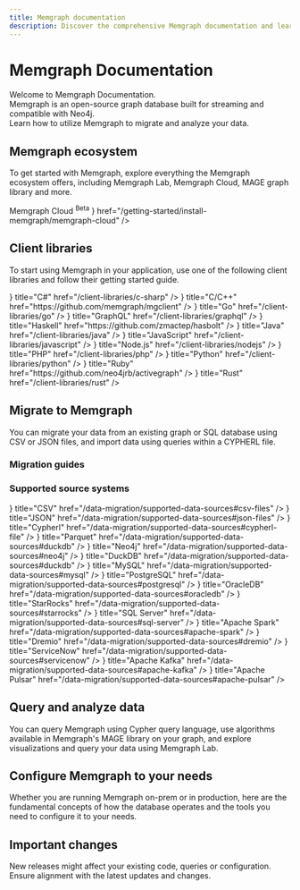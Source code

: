 ```yaml
---
title: Memgraph documentation
description: Discover the comprehensive Memgraph documentation and learn how to use the powerful graph database to its full potential.
---
```



# Memgraph Documentation 

Welcome to Memgraph Documentation.<br/>
Memgraph is an open-source graph database built for streaming and compatible with Neo4j.<br/>
Learn how to utilize Memgraph to migrate and analyze your data. 

<Cards>
  <Cards.Card
    title="Get started"
    href="/getting-started"
  />
</Cards>

## Memgraph ecosystem

To get started with Memgraph, explore everything the Memgraph ecosystem offers, including Memgraph Lab, Memgraph Cloud, MAGE graph library and more.

<Cards>
  <Cards.Card
    title="Memgraph database"
    href="/getting-started"
  />
    <Cards.Card
    title="MAGE"
    href="/advanced-algorithms/install-mage"
  />
  <Cards.Card
    title="Memgraph Lab"
    href="/data-visualization"
  />
  <Cards.Card
  title={
    <>
      Memgraph Cloud <sup style={{ fontSize: '0.6em', color: '#888' }}>Beta</sup>
    </>
  }
  href="/getting-started/install-memgraph/memgraph-cloud"
  />
  <Cards.Card
    title="Memgraph Playground"
    href="https://playground.memgraph.com/"
  />
</Cards>

## Client libraries

To start using Memgraph in your application, use one of the following client
libraries and follow their getting started guide.

<Cards>
  <Cards.Card
    icon={<CSharp />}
    title="C#"
    href="/client-libraries/c-sharp"
  />
  <Cards.Card
    icon={<Cpp />}
    title="C/C++"
    href="https://github.com/memgraph/mgclient"
  />
  <Cards.Card
    icon={<Go />}
    title="Go"
    href="/client-libraries/go"
  />
  <Cards.Card
    icon={<Graphql />}
    title="GraphQL"
    href="/client-libraries/graphql"
  />
  <Cards.Card
    icon={<Haskell />}
    title="Haskell"
    href="https://github.com/zmactep/hasbolt"
  />
  <Cards.Card
    icon={<Java />}
    title="Java"
    href="/client-libraries/java"
  />
  <Cards.Card
    icon={<JavaScript />}
    title="JavaScript"
    href="/client-libraries/javascript"
  />
  <Cards.Card
    icon={<NodeJS />}
    title="Node.js"
    href="/client-libraries/nodejs"
  />
  <Cards.Card
    icon={<PHP />}
    title="PHP"
    href="/client-libraries/php"
  />
  <Cards.Card
    icon={<Python />}
    title="Python"
    href="/client-libraries/python"
  />
  <Cards.Card
    icon={<Ruby />}
    title="Ruby"
    href="https://github.com/neo4jrb/activegraph"
  />
  <Cards.Card
    icon={<Rust />}
    title="Rust"
    href="/client-libraries/rust"
  />
</Cards>

## Migrate to Memgraph

You can migrate your data from an existing graph or SQL database using CSV or
JSON files, and import data using queries within a CYPHERL file.

### Migration guides

<Cards>
  <Cards.Card
    title="Best practices"
    href="/data-migration/best-practices"
  />
  <Cards.Card
    title="CSV"
    href="/data-migration/csv"
  />
  <Cards.Card
    title="JSON"
    href="/data-migration/json"
  />
  <Cards.Card
    title="CYPHERL"
    href="/data-migration/cypherl"
  />
  <Cards.Card
    title="Migrate from Neo4j"
    href="/data-migration/migrate-from-neo4j"
  />
  <Cards.Card
    title="Migrate from RDBMS"
    href="/data-migration/migrate-from-rdbms-directly"
  />
</Cards>

### Supported source systems

<Cards>
  <Cards.Card
    icon={<CSV />}
    title="CSV"
    href="/data-migration/supported-data-sources#csv-files"
  />
  <Cards.Card
    icon={<Cypherl />}
    title="JSON"
    href="/data-migration/supported-data-sources#json-files"
  />
  <Cards.Card
    icon={<Cypherl />}
    title="Cypherl"
    href="/data-migration/supported-data-sources#cypherl-file"
  />
  <Cards.Card
    icon={<Parquet />}
    title="Parquet"
    href="/data-migration/supported-data-sources#duckdb"
  />
  <Cards.Card
    icon={<Neo4j />}
    title="Neo4j"
    href="/data-migration/supported-data-sources#neo4j"
  />
  <Cards.Card
    icon={<DuckDB />}
    title="DuckDB"
    href="/data-migration/supported-data-sources#duckdb"
  />
  <Cards.Card
    icon={<MySQL />}
    title="MySQL"
    href="/data-migration/supported-data-sources#mysql"
  />
  <Cards.Card
    icon={<PostgreSQL />}
    title="PostgreSQL"
    href="/data-migration/supported-data-sources#postgresql"
  />
  <Cards.Card
    icon={<OracleDB />}
    title="OracleDB"
    href="/data-migration/supported-data-sources#oracledb"
  />
  <Cards.Card
    icon={<StarRocks />}
    title="StarRocks"
    href="/data-migration/supported-data-sources#starrocks"
  />
  <Cards.Card
    icon={<SQLServer />}
    title="SQL Server"
    href="/data-migration/supported-data-sources#sql-server"
  />
  <Cards.Card
    icon={<Spark />}
    title="Apache Spark"
    href="/data-migration/supported-data-sources#apache-spark"
  />
  <Cards.Card
    icon={<Dremio />}
    title="Dremio"
    href="/data-migration/supported-data-sources#dremio"
  />
  <Cards.Card
    icon={<ServiceNow />}
    title="ServiceNow"
    href="/data-migration/supported-data-sources#servicenow"
  />
  <Cards.Card
    icon={<Kafka />}
    title="Apache Kafka"
    href="/data-migration/supported-data-sources#apache-kafka"
  />
  <Cards.Card
    icon={<Pulsar />}
    title="Apache Pulsar"
    href="/data-migration/supported-data-sources#apache-pulsar"
  />
  <Cards.Card
    title="Amazon S3"
    href="/data-migration/supported-data-sources#amazon-s3"
  />
</Cards>


## Query and analyze data

You can query Memgraph using Cypher query language, use algorithms available in
Memgraph's MAGE library on your graph, and explore visualizations and query your
data using Memgraph Lab. 

<Cards>
  <Cards.Card
    title="Best practices"
    href="/data-migration/best-practices"
  />
  <Cards.Card
    title="Advanced algorithms"
    href="/advanced-algorithms"
  />
    <Cards.Card
    title="Custom query modules"
    href="/custom-query-modules"
  />
  <Cards.Card
    title="Data visualization"
    href="/data-visualization"
  />
</Cards>

## Configure Memgraph to your needs

Whether you are running Memgraph on-prem or in production, here are the
fundamental concepts of how the database operates and the tools you need to
configure it to your needs.

<Cards>
  <Cards.Card
    title="Fundamentals"
    href="/fundamentals"
  />
  <Cards.Card
    title="Database management"
    href="/database-management"
  />
</Cards>

## Important changes

New releases might affect your existing code, queries or configuration. 
Ensure alignment with the latest updates and changes.

<Cards>
  <Cards.Card
    title="Release notes"
    href="/release-notes"
  />
</Cards>

<CommunityLinks/>
